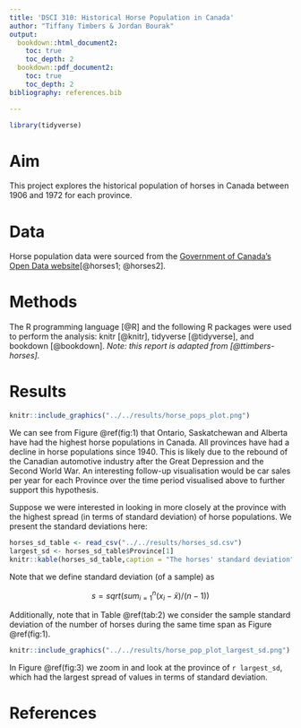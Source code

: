 ```yaml
---
title: 'DSCI 310: Historical Horse Population in Canada'
author: "Tiffany Timbers & Jordan Bourak"
output:
  bookdown::html_document2:
    toc: true
    toc_depth: 2
  bookdown::pdf_document2:
    toc: true
    toc_depth: 2
bibliography: references.bib

---
```


```r
library(tidyverse)
```

# Aim

This project explores the historical population of horses in Canada between 1906 and 1972 for each province.

# Data

Horse population data were sourced from the [Government of Canada's Open Data website](http://open.canada.ca/en/open-data)[@horses1; @horses2].

# Methods

The R programming language [@R] and the following R packages were used to perform the analysis: knitr [@knitr], tidyverse [@tidyverse], and bookdown [@bookdown]. *Note: this report is adapted from [@ttimbers-horses].*

# Results

```r
knitr::include_graphics("../../results/horse_pops_plot.png")
```


We can see from Figure \@ref(fig:1) that Ontario, Saskatchewan and Alberta have had the highest horse populations in Canada. All provinces have had a decline in horse populations since 1940. This is likely due to the rebound of the Canadian automotive industry after the Great Depression and the Second World War. An interesting follow-up visualisation would be car sales per year for each Province over the time period visualised above to further support this hypothesis.

Suppose we were interested in looking in more closely at the province with the highest spread (in terms of standard deviation) of horse populations. We present the standard deviations here:

```r
horses_sd_table <- read_csv("../../results/horses_sd.csv")
largest_sd <- horses_sd_table$Province[1]
knitr::kable(horses_sd_table,caption = "The horses' standard deviation")
```

Note that we define standard deviation (of a sample) as

$$s = sqrt( sum_{i = 1}^n(x_i - \bar{x}) / (n-1))$$

Additionally, note that in Table \@ref(tab:2) we consider the sample standard deviation of the number of horses during the same time span as Figure \@ref(fig:1).

```r
knitr::include_graphics("../../results/horse_pop_plot_largest_sd.png")
```


In Figure \@ref(fig:3) we zoom in and look at the province of `r largest_sd`, which had the largest spread of values in terms of standard deviation.

# References

